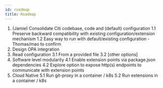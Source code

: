 ```yaml
---
id: roadmap
title: Roadmap
---
```


1. (Jamie) Consolidate Citi codebase, code and (default) configuration
1.1 Preserve backward compatibility with existing configuration/extension mechanism
    1.2 Easy way to run with default/existing configuration - Thomas/mao to confirm
2. Design OPA integration
3. Read configuration
  3.1 From a provided file
  3.2 [other options]
4. Software level modularity
  4.1 Enable extension points via package.json dependencies
  4.2 Explore option to expose http(s) endpoints to communicate with extension points
5. Cloud Native
  5.1 Run git-proxy in a container / k8s
  5.2 Run extensions in a container / k8s
